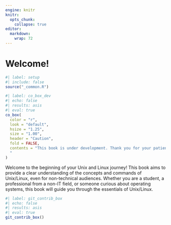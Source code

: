 ```yaml
---
engine: knitr
knitr:
  opts_chunk: 
    collapse: true
editor: 
  markdown: 
    wrap: 72
---
```


# Welcome! {.unnumbered}

```r
#| label: setup
#| include: false
source("_common.R")
```

```r
#| label: co_box_dev
#| echo: false
#| results: asis
#| eval: true
co_box(
  color = "r",
  look = "default", 
  hsize = "1.25", 
  size = "1.00", 
  header = "Caution", 
  fold = FALSE,
  contents = "This book is under development. Thank you for your patience.
  "
)
```

Welcome to the beginning of your Unix and Linux journey! This book aims
to provide a clear understanding of the concepts and commands of
Unix/Linux, even for non-technical audiences. Whether you are a student,
a professional from a non-IT field, or someone curious about operating
systems, this book will guide you through the essentials of Unix/Linux.

<!-- ## What This Book Is Not -->

<!-- ## Audience and Prerequisites -->

```r
#| label: git_contrib_box
#| echo: false
#| results: asis
#| eval: true
git_contrib_box()
```
